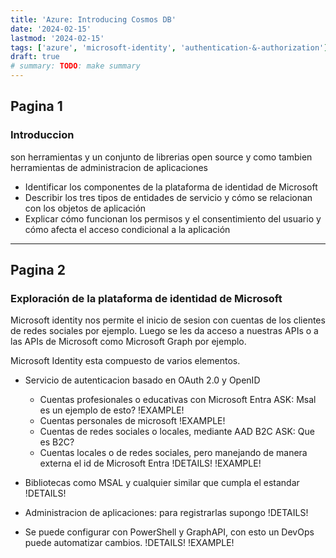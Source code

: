 ```yaml
---
title: 'Azure: Introducing Cosmos DB'
date: '2024-02-15'
lastmod: '2024-02-15'
tags: ['azure', 'microsoft-identity', 'authentication-&-authorization']
draft: true
# summary: TODO: make summary 
---
```


## Pagina 1

### Introduccion

son herramientas y un conjunto de librerias open source y como tambien herramientas de administracion de aplicaciones

- Identificar los componentes de la plataforma de identidad de Microsoft
- Describir los tres tipos de entidades de servicio y cómo se relacionan con los objetos de aplicación
- Explicar cómo funcionan los permisos y el consentimiento del usuario y cómo afecta el acceso condicional a la aplicación

---

## Pagina 2

### Exploración de la plataforma de identidad de Microsoft

Microsoft identity nos permite el inicio de sesion con cuentas de los clientes de redes sociales por ejemplo. Luego se les da acceso a nuestras APIs o a las APIs de Microsoft como Microsoft Graph por ejemplo.

Microsoft Identity esta compuesto de varios elementos.

- Servicio de autenticacion basado en OAuth 2.0 y OpenID
    - Cuentas profesionales o educativas con Microsoft Entra ASK: Msal es un ejemplo de esto? !EXAMPLE!
    - Cuentas personales de microsoft !EXAMPLE!
    - Cuentas de redes sociales o locales, mediante AAD B2C ASK: Que es B2C?
    - Cuentas locales o de redes sociales, pero manejando de manera externa el id de Microsoft Entra !DETAILS! !EXAMPLE!

- Bibliotecas como MSAL y cualquier similar que cumpla el estandar !DETAILS!

- Administracion de aplicaciones: para registrarlas supongo !DETAILS!

- Se puede configurar con PowerShell y GraphAPI, con esto un DevOps puede automatizar cambios. !DETAILS! !EXAMPLE!